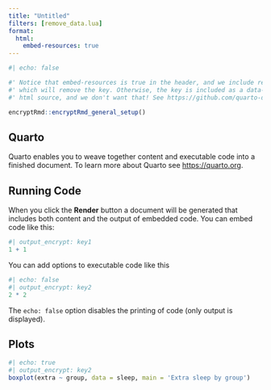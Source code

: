 ```yaml
---
title: "Untitled"
filters: [remove_data.lua]
format: 
  html:
    embed-resources: true
---
```


```r
#| echo: false 

#' Notice that embed-resources is true in the header, and we include remove_data.lua,
#' which will remove the key. Otherwise, the key is included as a data- attribute in the
#' html source, and we don't want that! See https://github.com/quarto-dev/quarto-cli/discussions/5995#discussion-5322823

encryptRmd::encryptRmd_general_setup()
```

## Quarto

Quarto enables you to weave together content and executable code into a finished document. To learn more about Quarto see <https://quarto.org>.

## Running Code

When you click the **Render** button a document will be generated that includes both content and the output of embedded code. You can embed code like this:

```r
#| output_encrypt: key1
1 + 1
```

You can add options to executable code like this 

```r
#| echo: false
#| output_encrypt: key2
2 * 2
```

The `echo: false` option disables the printing of code (only output is displayed).

## Plots

```r
#| echo: true
#| output_encrypt: key2
boxplot(extra ~ group, data = sleep, main = 'Extra sleep by group')
```
